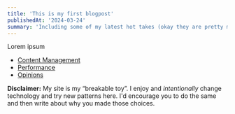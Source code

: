 ```yaml
---
title: 'This is my first blogpost'
publishedAt: '2024-03-24'
summary: 'Including some of my latest hot takes (okay they are pretty mild).'
---
```


Lorem ipsum

- [Content Management](#content-management)
- [Performance](#performance)
- [Opinions](#opinions)

<Callout emoji="⚠️">

**Disclaimer:** My site is my “breakable toy”. I enjoy and _intentionally_ change technology and try new patterns here. I'd encourage you to do the same and then write about why you made those choices.

</Callout>
